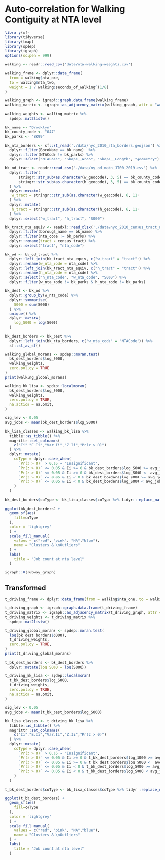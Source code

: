 # Auto-correlation for Walking Contiguity at NTA level

```r
library(sf)
library(tidyverse)
library(tmap)
library(spdep)
library(igraph)
options(scipen = 999)
```

```r
walking <- readr::read_csv('data/nta-walking-weights.csv')
```

```r
walking_frame <- dplyr::data_frame(
  from = walking$nta_one,
  to = walking$nta_two,
  weight = 1 / walking$seconds_of_walking^(1/8)
)

walking_graph <- igraph::graph.data.frame(walking_frame)
walking_matrix <- igraph::as_adjacency_matrix(walking_graph, attr = "weight")

walking_weights <- walking_matrix %>%
  spdep::mat2listw()
```

```r
bk_name <- "Brooklyn"
bk_county_code <- "047"
bk_parks <- "BK99"

bk_nta_borders <- sf::st_read('./data/nyc_2010_nta_borders.geojson') %>%
  dplyr::filter(BoroName == bk_name)  %>%
  dplyr::filter(NTACode != bk_parks) %>%
  dplyr::select("NTACode", "Shape__Area", "Shape__Length", "geometry")

bk_od_tract <- readr::read_csv("./data/ny_od_main_JT00_2019.csv") %>%
  dplyr::filter(
      stringr::str_sub(as.character(w_geocode), 3, 5) == bk_county_code &
      stringr::str_sub(as.character(h_geocode), 3, 5) == bk_county_code
  ) %>%
  dplyr::mutate(
   w_tract = stringr::str_sub(as.character(w_geocode), 6, 11)
  ) %>%
  dplyr::mutate(
   h_tract = stringr::str_sub(as.character(h_geocode), 6, 11)
  ) %>%
  dplyr::select("w_tract", "h_tract", "S000")
```

```r
bk_tract_nta_equiv <- readxl::read_xlsx('./data/nyc_2010_census_tract_nta_equiv.xlsx') %>%
  dplyr::filter(borough_name == bk_name) %>%
  dplyr::filter(nta_code != bk_parks) %>%
  dplyr::rename(tract = census_tract) %>%
  dplyr::select("tract", "nta_code")

bk_od <- bk_od_tract %>%
  dplyr::left_join(bk_tract_nta_equiv, c("w_tract" = "tract")) %>%
  dplyr::rename(w_nta_code = nta_code) %>%
  dplyr::left_join(bk_tract_nta_equiv, c("h_tract" = "tract")) %>%
  dplyr::rename(h_nta_code = nta_code) %>%
  dplyr::select("h_nta_code", "w_nta_code", "S000") %>%
  dplyr::filter(w_nta_code != bk_parks & h_nta_code != bk_parks)
```

```r
bk_dest <- bk_od %>%
  dplyr::group_by(w_nta_code) %>%
  dplyr::summarise(
    S000 = sum(S000)
  ) %>%
  unique() %>%
  dplyr::mutate(
    log_S000 = log(S000)
  )

bk_dest_borders <- bk_dest %>%
  dplyr::left_join(bk_nta_borders, c("w_nta_code" = "NTACode")) %>%
  sf::st_as_sf()
```

```r
walking_global_morans <- spdep::moran.test(
  bk_dest_borders$log_S000,
  walking_weights,
  zero.policy = TRUE
)
print(walking_global_morans)
```

```r
walking_bk_lisa <- spdep::localmoran(
  bk_dest_borders$log_S000,
  walking_weights,
  zero.policy = TRUE,
  na.action = na.omit,
)

sig_lev <- 0.05
avg_jobs <- mean(bk_dest_borders$log_S000)

bk_lisa_classes <- walking_bk_lisa %>%
  tibble::as_tibble() %>%
  magrittr::set_colnames(
    c("Ii","E.Ii","Var.Ii","Z.Ii","Pr(z > 0)")
  ) %>%
  dplyr::mutate(
    coType = dplyr::case_when(
      `Pr(z > 0)` > 0.05 ~ "Insignificant",
      `Pr(z > 0)` <= 0.05 & Ii >= 0 & bk_dest_borders$log_S000 >= avg_jobs ~ "HH",
      `Pr(z > 0)` <= 0.05 & Ii >= 0 & bk_dest_borders$log_S000 <  avg_jobs ~ "LL",
      `Pr(z > 0)` <= 0.05 & Ii < 0 & bk_dest_borders$log_S000 >= avg_jobs ~ "HL",
      `Pr(z > 0)` <= 0.05 & Ii < 0 & bk_dest_borders$log_S000 < avg_jobs ~ "LH"
    )
  )

bk_dest_borders$coType <- bk_lisa_classes$coType %>% tidyr::replace_na("Insignificant")

ggplot(bk_dest_borders) +
  geom_sf(aes(
    fill=coType
  ),
  color = 'lightgrey'
  ) +
  scale_fill_manual(
    values = c("red", "pink", "NA","blue"),
    name = "Clusters & \nOutliers"
  ) +
  labs(
    title = "Job count at nta level"
  )
```
```r
igraph::V(subway_graph)
```

## Transformed
```r
t_driving_frame <- dplyr::data_frame(from = walking$nta_one, to = walking$nta_two, weight = (1 / (walking$seconds_in_traffic ^ (1/8))))

t_driving_graph <- igraph::graph.data.frame(t_driving_frame)
t_driving_matrix <- igraph::as_adjacency_matrix(t_driving_graph, attr = "weight")
t_driving_weights <- t_driving_matrix %>%
  spdep::mat2listw()
```

```r
t_driving_global_morans <- spdep::moran.test(
  log(bk_dest_borders$S000),
  t_driving_weights,
  zero.policy = TRUE,
)
print(t_driving_global_morans)
```

```r
t_bk_dest_borders <- bk_dest_borders %>%
  dplyr::mutate(log_S000 = log(S000))

t_driving_bk_lisa <- spdep::localmoran(
  t_bk_dest_borders$log_S000,
  t_driving_weights,
  zero.policy = TRUE,
  na.action = na.omit,
)

sig_lev <- 0.05
avg_jobs <- mean(t_bk_dest_borders$log_S000)

bk_lisa_classes <- t_driving_bk_lisa %>%
  tibble::as_tibble() %>%
  magrittr::set_colnames(
    c("Ii","E.Ii","Var.Ii","Z.Ii","Pr(z > 0)")
  ) %>%
  dplyr::mutate(
    coType = dplyr::case_when(
      `Pr(z > 0)` > 0.05 ~ "Insignificant",
      `Pr(z > 0)` <= 0.05 & Ii >= 0 & t_bk_dest_borders$log_S000 >= avg_jobs ~ "HH",
      `Pr(z > 0)` <= 0.05 & Ii >= 0 & t_bk_dest_borders$log_S000 <  avg_jobs ~ "LL",
      `Pr(z > 0)` <= 0.05 & Ii < 0 & t_bk_dest_borders$log_S000 >= avg_jobs ~ "HL",
      `Pr(z > 0)` <= 0.05 & Ii < 0 & t_bk_dest_borders$log_S000 < avg_jobs ~ "LH"
    )
  )

t_bk_dest_borders$coType <- bk_lisa_classes$coType %>% tidyr::replace_na("Insignificant")

ggplot(t_bk_dest_borders) +
  geom_sf(aes(
    fill=coType
  ),
  color = 'lightgrey'
  ) +
  scale_fill_manual(
    values = c("red", "pink", "NA","blue"),
    name = "Clusters & \nOutliers"
  ) +
  labs(
    title = "Job count at nta level"
  )
```